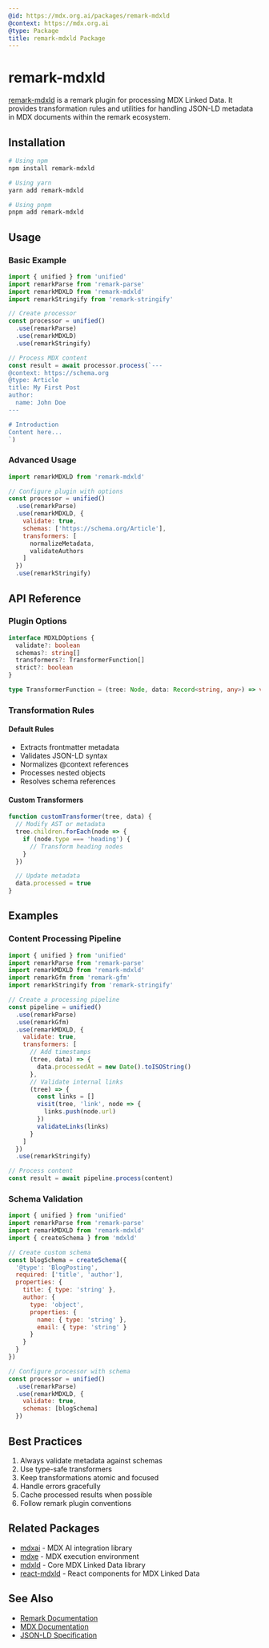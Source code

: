 ```yaml
---
@id: https://mdx.org.ai/packages/remark-mdxld
@context: https://mdx.org.ai
@type: Package
title: remark-mdxld Package
---
```


# remark-mdxld

[remark-mdxld](https://npmjs.com/remark-mdxld) is a remark plugin for processing MDX Linked Data. It provides transformation rules and utilities for handling JSON-LD metadata in MDX documents within the remark ecosystem.

## Installation

```bash
# Using npm
npm install remark-mdxld

# Using yarn
yarn add remark-mdxld

# Using pnpm
pnpm add remark-mdxld
```

## Usage

### Basic Example

```javascript
import { unified } from 'unified'
import remarkParse from 'remark-parse'
import remarkMDXLD from 'remark-mdxld'
import remarkStringify from 'remark-stringify'

// Create processor
const processor = unified()
  .use(remarkParse)
  .use(remarkMDXLD)
  .use(remarkStringify)

// Process MDX content
const result = await processor.process(`---
@context: https://schema.org
@type: Article
title: My First Post
author:
  name: John Doe
---

# Introduction
Content here...
`)
```

### Advanced Usage

```javascript
import remarkMDXLD from 'remark-mdxld'

// Configure plugin with options
const processor = unified()
  .use(remarkParse)
  .use(remarkMDXLD, {
    validate: true,
    schemas: ['https://schema.org/Article'],
    transformers: [
      normalizeMetadata,
      validateAuthors
    ]
  })
  .use(remarkStringify)
```

## API Reference

### Plugin Options

```typescript
interface MDXLDOptions {
  validate?: boolean
  schemas?: string[]
  transformers?: TransformerFunction[]
  strict?: boolean
}

type TransformerFunction = (tree: Node, data: Record<string, any>) => void
```

### Transformation Rules

#### Default Rules
- Extracts frontmatter metadata
- Validates JSON-LD syntax
- Normalizes @context references
- Processes nested objects
- Resolves schema references

#### Custom Transformers

```javascript
function customTransformer(tree, data) {
  // Modify AST or metadata
  tree.children.forEach(node => {
    if (node.type === 'heading') {
      // Transform heading nodes
    }
  })

  // Update metadata
  data.processed = true
}
```

## Examples

### Content Processing Pipeline

```javascript
import { unified } from 'unified'
import remarkParse from 'remark-parse'
import remarkMDXLD from 'remark-mdxld'
import remarkGfm from 'remark-gfm'
import remarkStringify from 'remark-stringify'

// Create a processing pipeline
const pipeline = unified()
  .use(remarkParse)
  .use(remarkGfm)
  .use(remarkMDXLD, {
    validate: true,
    transformers: [
      // Add timestamps
      (tree, data) => {
        data.processedAt = new Date().toISOString()
      },
      // Validate internal links
      (tree) => {
        const links = []
        visit(tree, 'link', node => {
          links.push(node.url)
        })
        validateLinks(links)
      }
    ]
  })
  .use(remarkStringify)

// Process content
const result = await pipeline.process(content)
```

### Schema Validation

```javascript
import { unified } from 'unified'
import remarkParse from 'remark-parse'
import remarkMDXLD from 'remark-mdxld'
import { createSchema } from 'mdxld'

// Create custom schema
const blogSchema = createSchema({
  '@type': 'BlogPosting',
  required: ['title', 'author'],
  properties: {
    title: { type: 'string' },
    author: {
      type: 'object',
      properties: {
        name: { type: 'string' },
        email: { type: 'string' }
      }
    }
  }
})

// Configure processor with schema
const processor = unified()
  .use(remarkParse)
  .use(remarkMDXLD, {
    validate: true,
    schemas: [blogSchema]
  })
```

## Best Practices

1. Always validate metadata against schemas
2. Use type-safe transformers
3. Keep transformations atomic and focused
4. Handle errors gracefully
5. Cache processed results when possible
6. Follow remark plugin conventions

## Related Packages
- [mdxai](./mdxai) - MDX AI integration library
- [mdxe](./mdxe) - MDX execution environment
- [mdxld](./mdxld) - Core MDX Linked Data library
- [react-mdxld](./react-mdxld) - React components for MDX Linked Data

## See Also
- [Remark Documentation](https://remark.js.org)
- [MDX Documentation](https://mdxjs.com)
- [JSON-LD Specification](https://json-ld.org)
